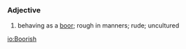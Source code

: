 =={{en}}==
===Adjective===
# behaving as a [[boor]]; rough in manners; rude; uncultured

[[io:Boorish]]